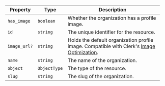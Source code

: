 | Property                            | Type         | Description                                                                                                                              |
| ----------------------------------- | ------------ | ---------------------------------------------------------------------------------------------------------------------------------------- |
| <a id="has_image"></a> `has_image`  | `boolean`    | Whether the organization has a profile image.                                                                                            |
| <a id="id"></a> `id`                | `string`     | The unique identifier for the resource.                                                                                                  |
| <a id="image_url"></a> `image_url?` | `string`     | Holds the default organization profile image. Compatible with Clerk's [Image Optimization](/docs/guides/development/image-optimization). |
| <a id="name"></a> `name`            | `string`     | The name of the organization.                                                                                                            |
| <a id="object"></a> `object`        | `ObjectType` | The type of the resource.                                                                                                                |
| <a id="slug"></a> `slug`            | `string`     | The slug of the organization.                                                                                                            |
